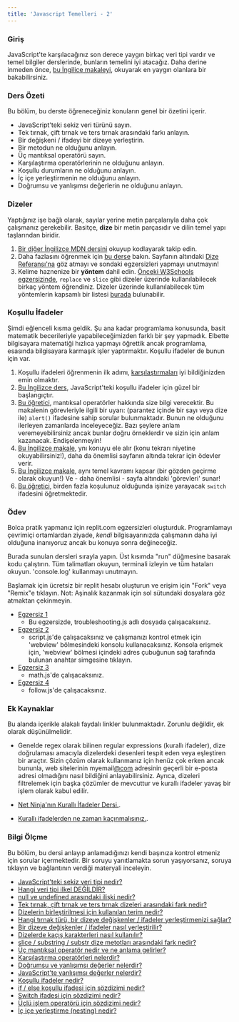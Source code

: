 ```yaml
---
title: 'Javascript Temelleri - 2'
---
```


### Giriş

JavaScript'te karşılacağınız son derece yaygın birkaç veri tipi vardır ve temel bilgiler derslerinde, bunların temelini iyi atacağız. Daha derine inmeden önce, [bu İngilice makaleyi](http://javascript.info/types), okuyarak en yaygın olanlara bir bakabilirsiniz.

### Ders Özeti

Bu bölüm, bu derste öğreneceğiniz konuların genel bir özetini içerir.

- JavaScript'teki sekiz veri türünü sayın.
- Tek tırnak, çift tırnak ve ters tırnak arasındaki farkı anlayın.
- Bir değişkeni / ifadeyi bir dizeye yerleştirin.
- Bir metodun ne olduğunu anlayın.
- Üç mantıksal operatörü sayın.
- Karşılaştırma operatörlerinin ne olduğunu anlayın.
- Koşullu durumların ne olduğunu anlayın.
- İç içe yerleştirmenin ne olduğunu anlayın.
- Doğrumsu ve yanlışımsı değerlerin ne olduğunu anlayın.

### Dizeler

Yaptığınız işe bağlı olarak, sayılar yerine metin parçalarıyla daha çok çalışmanız gerekebilir. Basitçe, **dize** bir metin parçasıdır ve dilin temel yapı taşlarından biridir.

1.  [Bir diğer İngilizce MDN dersini](https://developer.mozilla.org/tr/docs/Learn/JavaScript/First_steps/Strings) okuyup kodlayarak takip edin.
2.  Daha fazlasını öğrenmek için [bu derse](https://www.w3schools.com/js/js_string_methods.asp) bakın. Sayfanın altındaki [Dize Referansı'na](https://www.w3schools.com/jsref/jsref_obj_string.asp) göz atmayı ve sondaki egzersizleri yapmayı unutmayın!
3.  Kelime haznenize bir **yöntem** dahil edin. [Önceki W3Schools egzersizinde](https://www.w3schools.com/js/js_string_methods.asp), `replace` ve `slice` gibi dizeler üzerinde kullanılabilecek birkaç yöntem öğrendiniz. Dizeler üzerinde kullanılabilecek tüm yöntemlerin kapsamlı bir listesi [burada](https://developer.mozilla.org/tr/docs/Web/JavaScript/Reference/Global_Objects/String) bulunabilir.

### Koşullu İfadeler

Şimdi eğlenceli kısma geldik. Şu ana kadar programlama konusunda, basit matematik becerileriyle yapabileceğimizden farklı bir şey yapmadık. Elbette bilgisayara matematiği hızlıca yapmayı öğrettik ancak programlama, esasında bilgisayara karmaşık işler yaptırmaktır. Koşullu ifadeler de bunun için var.

1. Koşullu ifadeleri öğrenmenin ilk adımı, [karşılaştırmaları](http://javascript.info/comparison) iyi bildiğinizden emin olmaktır.
2. [Bu İngilizce ders](https://www.w3schools.com/js/js_if_else.asp), JavaScript'teki koşullu ifadeler için güzel bir başlangıçtır.
3. [Bu öğretici](http://javascript.info/logical-operators), mantıksal operatörler hakkında size bilgi verecektir. Bu makalenin görevleriyle ilgili bir uyarı: (parantez içinde bir sayı veya dize ile) `alert()` ifadesine sahip sorular bulunmaktadır. Bunun ne olduğunu ilerleyen zamanlarda inceleyeceğiz. Bazı şeylere anlam veremeyebilirsiniz ancak bunlar doğru örneklerdir ve sizin için anlam kazanacak. Endişelenmeyin!
4. [Bu İngilizce makale](https://developer.mozilla.org/en-US/docs/Learn/JavaScript/Building_blocks/conditionals), ynı konuyu ele alır (konu tekrarı niyetine okuyabilirsiniz!), daha da önemlisi sayfanın altında tekrar için ödevler verir.
5. [Bu İngilizce makale](http://javascript.info/ifelse), aynı temel kavramı kapsar (bir gözden geçirme olarak okuyun!) Ve - daha önemlisi - sayfa altındaki 'görevleri' sunar!
6. [Bu öğretici](https://www.digitalocean.com/community/tutorials/how-to-use-the-switch-statement-in-javascript), birden fazla koşulunuz olduğunda işinize yarayacak `switch` ifadesini öğretmektedir.

### Ödev

<div class="lesson-content__panel" markdown="1">

Bolca pratik yapmanız için replit.com egzersizleri oluşturduk. Programlamayı çevrimiçi ortamlardan ziyade, _kendi_ bilgisayarınızda çalışmanın daha iyi olduğuna inanıyoruz ancak bu konuya sonra değineceğiz.

Burada sunulan dersleri sırayla yapın. Üst kısımda "run" düğmesine basarak kodu çalıştırın. Tüm talimatları okuyun, terminali izleyin ve tüm hataları okuyun. 'console.log' kullanmayı unutmayın.

Başlamak için ücretsiz bir replit hesabı oluşturun ve erişim için "Fork" veya "Remix"e tıklayın.
Not: Aşinalık kazanmak için sol sütundaki dosyalara göz atmaktan çekinmeyin.

- [Egzersiz 1](https://replit.com/@OdinProject/troubleshooting#troubleshooting.js)
  - Bu egzersizde, troubleshooting.js adlı dosyada çalışacaksınız.
- [Egzersiz 2](https://replit.com/@OdinProject/enter-a-number#script.js)
  - script.js'de çalışacaksınız ve çalışmanızı kontrol etmek için 'webview' bölmesindeki konsolu kullanacaksınız. Konsola erişmek için, 'webview' bölmesi içindeki adres çubuğunun sağ tarafında bulunan anahtar simgesine tıklayın.
- [Egzersiz 3](https://replit.com/@OdinProject/lets-do-some-math#math.js)
  - math.js'de çalışacaksınız.
- [Egzersiz 4](https://replit.com/@OdinProject/direction-follow#follow.js)
  - follow.js'de çalışacaksınız.

</div>

### Ek Kaynaklar

Bu alanda içerikle alakalı faydalı linkler bulunmaktadır. Zorunlu değildir, ek olarak düşünülmelidir.

- Genelde regex olarak bilinen regular expressions (kurallı ifadeler), dize doğrulaması amacıyla dizelerdeki desenleri tespit eden veya eşleştiren bir araçtır. Sizin çözüm olarak kullanmanız için henüz çok erken ancak bununla, web sitelerinin myemail[@com](https://github.com/com) adresinin geçerli bir e-posta adresi olmadığını nasıl bildiğini anlayabilirsiniz. Ayrıca, dizeleri filtrelemek için başka çözümler de mevcuttur ve kurallı ifadeler yavaş bir işlem olarak kabul edilir.

- [Net Ninja'nın Kurallı İfadeler Dersi.](https://www.youtube.com/playlist?list=PL4cUxeGkcC9g6m_6Sld9Q4jzqdqHd2HiD).
- [Kurallı ifadelerden ne zaman kaçınmalısınız.](https://softwareengineering.stackexchange.com/questions/113237/when-you-should-not-use-regular-expressions).

### Bilgi Ölçme

Bu bölüm, bu dersi anlayıp anlamadığınızı kendi başınıza kontrol etmeniz için sorular içermektedir. Bir soruyu yanıtlamakta sorun yaşıyorsanız, soruya tıklayın ve bağlantının verdiği materyali inceleyin.

- [JavaScript'teki sekiz veri tipi nedir?](https://javascript.info/types#summary)
- [Hangi veri tipi ilkel DEĞİLDİR?](https://javascript.info/types#objects-and-symbols)
- [null ve undefined arasındaki ilişki nedir?](https://javascript.info/types#the-null-value)
- [Tek tırnak, çift tırnak ve ters tırnak dizeleri arasındaki fark nedir?](https://developer.mozilla.org/en-US/docs/Learn/JavaScript/First_steps/Strings#single_quotes_vs._double_quotes)
- [Dizelerin birleştirilmesi için kullanılan terim nedir?](https://developer.mozilla.org/en-US/docs/Learn/JavaScript/First_steps/Strings#concatenating_strings)
- [Hangi tırnak türü, bir dizeye değişkenler / ifadeler yerleştirmenizi sağlar?](https://developer.mozilla.org/en-US/docs/Learn/JavaScript/First_steps/Strings#concatenating_strings)
- [Bir dizeye değişkenler / ifadeler nasıl yerleştirilir?](https://developer.mozilla.org/en-US/docs/Learn/JavaScript/First_steps/Strings#concatenating_strings)
- [Dizelerde kaçış karakterleri nasıl kullanılır?](https://developer.mozilla.org/en-US/docs/Learn/JavaScript/First_steps/Strings#escaping_characters_in_a_string)
- [slice / substring / substr dize metotları arasındaki fark nedir?](https://www.w3schools.com/js/js_string_methods.asp)
- [Üç mantıksal operatör nedir ve ne anlama gelirler?](http://javascript.info/logical-operators)
- [Karşılaştırma operatörleri nelerdir?](https://javascript.info/comparison)
- [Doğrumsu ve yanlışımsı değerler nelerdir?](https://javascript.info/ifelse#boolean-conversion)
- [JavaScript'te yanlışımsı değerler nelerdir?](https://javascript.info/ifelse#boolean-conversion)
- [Koşullu ifadeler nedir?](https://www.w3schools.com/js/js_if_else.asp)
- [if / else koşullu ifadesi için sözdizimi nedir?](https://developer.mozilla.org/en-US/docs/Learn/JavaScript/Building_blocks/conditionals#basic_if...else_syntax)
- [Switch ifadesi için sözdizimi nedir?](https://developer.mozilla.org/en-US/docs/Learn/JavaScript/Building_blocks/conditionals#switch_statements)
- [Üçlü işlem operatörü için sözdizimi nedir?](https://developer.mozilla.org/en-US/docs/Learn/JavaScript/Building_blocks/conditionals#ternary_operator)
- [İç içe yerleştirme (nesting) nedir?](https://developer.mozilla.org/en-US/docs/Learn/JavaScript/Building_blocks/conditionals#nesting_if...else)

